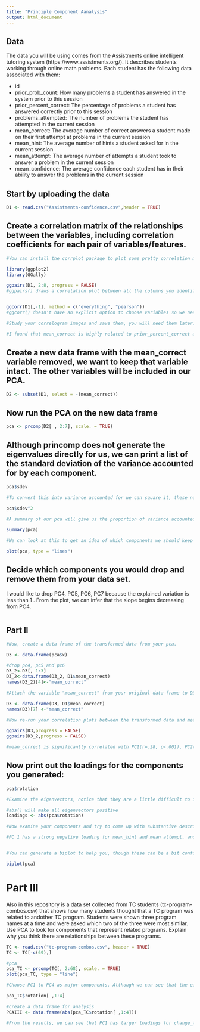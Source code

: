 ```yaml
---
title: "Principle Component Aanalysis"
output: html_document
---
```

## Data
The data you will be using comes from the Assistments online intelligent tutoring system (https://www.assistments.org/). It describes students working through online math problems. Each student has the following data associated with them:

- id
- prior_prob_count: How many problems a student has answered in the system prior to this session
- prior_percent_correct: The percentage of problems a student has answered correctly prior to this session
- problems_attempted: The number of problems the student has attempted in the current session
- mean_correct: The average number of correct answers a student made on their first attempt at problems in the current session
- mean_hint: The average number of hints a student asked for in the current session
- mean_attempt: The average number of attempts a student took to answer a problem in the current session
- mean_confidence: The average confidence each student has in their ability to answer the problems in the current session

## Start by uploading the data
```r
D1 <- read.csv("Assistments-confidence.csv",header = TRUE)

```

## Create a correlation matrix of the relationships between the variables, including correlation coefficients for each pair of variables/features.

```r
#You can install the corrplot package to plot some pretty correlation matrices (sometimes called correlograms)

library(ggplot2)
library(GGally)

ggpairs(D1, 2:8, progress = FALSE)
#ggpairs() draws a correlation plot between all the columns you identify by number (second option, you don't need the first column as it is the student ID) and progress = FALSE stops a progress bar appearing as it renders your plot


ggcorr(D1[,-1], method = c("everything", "pearson")) 
#ggcorr() doesn't have an explicit option to choose variables so we need to use matrix notation to drop the id variable. We then need to choose a "method" which determines how to treat missing values (here we choose to keep everything, and then which kind of correlation calculation to use, here we are using Pearson correlation, the other options are "kendall" or "spearman")

#Study your correlogram images and save them, you will need them later. Take note of what is strongly related to the outcome variable of interest, mean_correct. 

#I found that mean_correct is highly related to prior_percent_correct and mean_hint.
```

## Create a new data frame with the mean_correct variable removed, we want to keep that variable intact. The other variables will be included in our PCA.

```r

D2 <- subset(D1, select = -(mean_correct))
```

## Now run the PCA on the new data frame

```r
pca <- prcomp(D2[ , 2:7], scale. = TRUE)

```

## Although princomp does not generate the eigenvalues directly for us, we can print a list of the standard deviation of the variance accounted for by each component.

```r

pca$sdev

#To convert this into variance accounted for we can square it, these numbers are proportional to the eigenvalue

pca$sdev^2

#A summary of our pca will give us the proportion of variance accounted for by each component

summary(pca)

#We can look at this to get an idea of which components we should keep and which we should drop

plot(pca, type = "lines")


```

## Decide which components you would drop and remove them from your data set.

I would like to drop PC4, PC5, PC6, PC7 because the explained variation is less than 1 . From the plot, we can infer that the slope begins decreasing from PC4. 
```r

```


## Part II

```r
#Now, create a data frame of the transformed data from your pca.

D3 <- data.frame(pca$x)

#drop pc4, pc5 and pc6
D3_2<-D3[, 1:3]
D3_2<-data.frame(D3_2, D1$mean_correct)
names(D3_2)[4]<-"mean_correct"

#Attach the variable "mean_correct" from your original data frame to D3.

D3 <- data.frame(D3, D1$mean_correct)
names(D3)[7] <-"mean_correct"

#Now re-run your correlation plots between the transformed data and mean_correct. If you had dropped some components would you have lost important infomation about mean_correct?

ggpairs(D3,progress = FALSE)
ggpairs(D3_2,progress = FALSE)

#mean_correct is significantly correlated with PC1(r=.28, p<.001), PC2(r=.37, p<.001), PC4(r=.13, p<.05), and PC6(r=-.39, p<.001). If we drop PC4, PC5, and PC6, we would not be able to spot the associations bwtween mean_correct and PC4 & PC6

```
## Now print out the loadings for the components you generated:

```r

pca$rotation

#Examine the eigenvectors, notice that they are a little difficult to interpret. It is much easier to make sense of them if we make them proportional within each component

#abs() will make all eigenvectors positive
loadings <- abs(pca$rotation)

#Now examine your components and try to come up with substantive descriptions of what some might represent?

#PC 1 has a strong negative loading for mean_hint and mean attempt, and positive loadings for prior_percent_correct. These variables stand for the performance in current session. PC 2 is dominated by large positive loadings for prior_percent_correct and positive loadings for prior_prob_count. As these are analyses of students' working through online math problems which may reflect students’ prior experiences to the current session. PC 3 is dominated by large negative loadings for mean_confidence, so this might reflect the confidence of students in solving math problems. As for PC4 to PC 6, the factor loadings of these components don't show distinct patterns so it is challenging to tell what these components might represent. In addition, the contributed variance is not high. As a result, it is difficult to provide theoretical intepretations for these components.


#You can generate a biplot to help you, though these can be a bit confusing. They plot the transformed data by the first two components. Therefore, the axes represent the direction of maximum variance accounted for. Then mapped onto this point cloud are the original directions of the variables, depicted as red arrows. It is supposed to provide a visualization of which variables "go together". Variables that possibly represent the same underlying construct point in the same direction.  

biplot(pca)


```
# Part III  
Also in this repository is a data set collected from TC students (tc-program-combos.csv) that shows how many students thought that a TC program was related to andother TC program. Students were shown three program names at a time and were asked which two of the three were most similar. Use PCA to look for components that represent related programs. Explain why you think there are relationships between these programs.

```r
TC <- read.csv("tc-program-combos.csv", header = TRUE)
TC <- TC[-c(69),]

#pca
pca_TC <- prcomp(TC[, 2:68], scale. = TRUE)
plot(pca_TC, type = "line")

#Choose PC1 to PC4 as major components. Although we can see that the eigenvalues from PC1 to PC24 are larger than 1, we can still see from the plot where the slope starts to decrease from PC4. So I decide to choose PC1 to PC4.

pca_TC$rotation[ ,1:4]

#create a data frame for analysis
PCAIII <- data.frame(abs(pca_TC$rotation[ ,1:4]))

#From the results, we can see that PC1 has larger loadings for change_leadership, Economics.and.Education, Education.Policy, Arts.Administration, School.Principals, Social.Organizational.Psychology. So we can know that PC1 might stand for programs related to administration, school policy and leadership. PC2 has stronger loadings for Clinical.Psychology, Neuroscience, Kinesiology, Physiology, Psychology, Health.Education, Nursing and Behavior.Analysis. So it might represent the health-related programs. PC3 has stronger loadings for Design.and.Development.of.Digital.Games,Cognitive.Science, Learning.Analytics, Mathematics, Education.Technology, Creative.Technologies, Instructional.Technology.and.Media, Measurement.Evaluation.and.Statistics and Communication.Media.and.Learning.Technologies. PC3 is more related to math and technology or STEM fields. PC4 has higher loadings for Linguistics, English.Education, Teaching.English, Literacy, Deaf.and.Hard.of.Hearing. We can infer from the results that PC4 might be more related to language learning.


```





